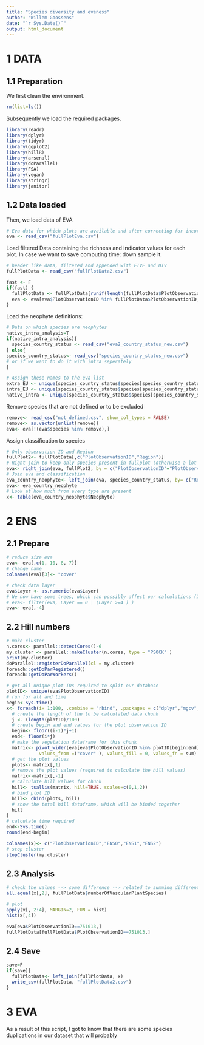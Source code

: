 ```yaml
---
title: "Species diversity and eveness"
author: "Willem Goossens"
date: "`r Sys.Date()`"
output: html_document
---
```


# 1 DATA
## 1.1 Preparation
We first clean the environment.
```r
rm(list=ls())
```

Subsequently we load the required packages.
```r
library(readr)
library(dplyr)
library(tidyr)
library(ggplot2)
library(hillR)
library(arsenal)
library(doParallel)
library(FSA)
library(vegan)
library(stringr)
library(janitor)
```

## 1.2 Data loaded
Then, we load data of EVA
```r
# Eva data for which plots are available and after correcting for incorrect or weird plot observations
eva <- read_csv("fullPlotEva.csv")
```

Load filtered Data containing the richness and indicator values for each plot. In case we want to save computing time: down sample it.
```r
# header like data, filtered and appended with EIVE and DIV
fullPlotData <- read_csv("fullPlotData2.csv")

fast <- F
if(fast) {
  fullPlotData <- fullPlotData[runif(length(fullPlotData$PlotObservationID)) > 0.90,]
  eva <- eva[eva$PlotObservationID %in% fullPlotData$PlotObservationID,]
}
```

Load the neophyte definitions:
```r
# Data on which species are neophytes
native_intra_analysis=T
if(native_intra_analysis){
  species_country_status <- read_csv("eva2_country_status_new.csv")
} else{
species_country_status<- read_csv("species_country_status_new.csv")
# or if we want to do it with intra seperately
}

# Assign these names to the eva list
extra_EU <- unique(species_country_status$species[species_country_status$Neophyte=="extra"])
intra_EU <- unique(species_country_status$species[species_country_status$Neophyte=="intra"])
native_intra <- unique(species_country_status$species[species_country_status$Neophyte=="native_intra"])
```


Remove species that are not defined or to be excluded
```r
remove<- read_csv("not_defined.csv", show_col_types = FALSE)
remove<- as.vector(unlist(remove))
eva<- eva[!(eva$species %in% remove),]
```

Assign classification to species
```r
# Only observation ID and Region
fullPlot2<- fullPlotData[,c("PlotObservationID","Region")]
# Right join to keep only species present in fullplot (otherwise a lot of NAs)
eva<- right_join(eva, fullPlot2, by = c("PlotObservationID"="PlotObservationID"))
# Join eva and classification
eva_country_neophyte<- left_join(eva, species_country_status, by= c("Region"= "Region", "species"= "species"))
eva<- eva_country_neophyte
# Look at how much from every type are present
x<- table(eva_country_neophyte$Neophyte)
```


# 2 ENS
## 2.1 Prepare
```r
# reduce size eva
eva<- eva[,c(1, 10, 8, 7)]
# change name
colnames(eva)[3]<- "cover"

# check data layer
eva$Layer <- as.numeric(eva$Layer)
# We now have some trees, which can possibly affect our calculations (I will have to check the effect for the data )
# eva<- filter(eva, Layer == 0 | (Layer >=4 ) )
eva<- eva[,-4]
```


## 2.2 Hill numbers
```r
# make cluster
n.cores<- parallel::detectCores()-6
my.cluster <- parallel::makeCluster(n.cores, type = "PSOCK" )
print(my.cluster)
doParallel::registerDoParallel(cl = my.cluster)
foreach::getDoParRegistered()
foreach::getDoParWorkers()

# get all unique plot IDs required to split our database
plotID<- unique(eva$PlotObservationID)
# run for all and time
begin<-Sys.time()
x<- foreach(i= 1:100, .combine = "rbind", .packages = c("dplyr","mgcv","tidyr","vegan")) %dopar% {
  # create the length of the to be calculated data chunk
  j <- (length(plotID)/100)
  # create begin and end values for the plot observation ID
  begin<- floor((i-1)*j+1)
  end<- floor(i*j)
  # make the vegetation dataframe for this chunk
  matrix<- pivot_wider(eva[eva$PlotObservationID %in% plotID[begin:end],], names_from= c("species"),
            values_from =("cover" ), values_fill = 0, values_fn = sum)
  # get the plot values
  plots<- matrix[,1]
  # remove the plot values (required to calculate the hill values)
  matrix<-matrix[,-1]
  # calculate hill values for chunk
  hill<- tsallis(matrix, hill=TRUE, scales=c(0,1,2))
  # bind plot ID
  hill<- cbind(plots, hill)
  # show the total hill dataframe, which will be binded together
  hill
}
# calculate time required
end<-Sys.time()
round(end-begin)

colnames(x)<- c("PlotObservationID","ENS0","ENS1","ENS2")
# stop cluster
stopCluster(my.cluster)
```


## 2.3 Analysis
```r
# check the values --> some difference --> related to summing different layers 
all.equal(x[,2], fullPlotData$numberOfVascularPlantSpecies)

# plot
apply(x[, 2:4], MARGIN=2, FUN = hist)
hist(x[,4])

eva[eva$PlotObservationID==751013,]
fullPlotData[fullPlotData$PlotObservationID==751013,]
```


## 2.4 Save
```r
save=F
if(save){
  fullPlotData<- left_join(fullPlotData, x)
  write_csv(fullPlotData, "fullPlotData2.csv")
}
```


# 3 EVA
As a result of this script, I got to know that there are some species duplications in our dataset that will probably
